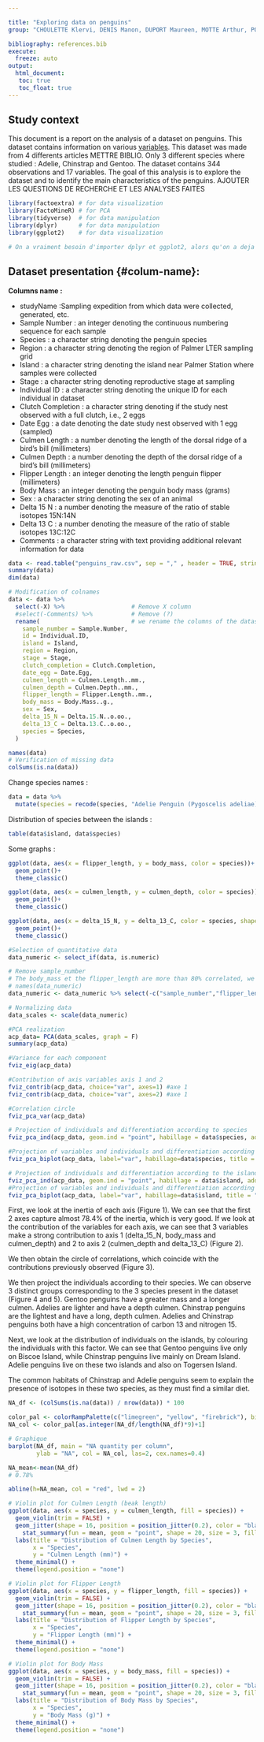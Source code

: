 ```yaml
---

title: "Exploring data on penguins"
group: "CHOULETTE Klervi, DENIS Manon, DUPORT Maureen, MOTTE Arthur, POYARD Antoine, SESIA Marion, TANGUY Céline" 

bibliography: references.bib
execute: 
  freeze: auto
output: 
  html_document:
   toc: true
   toc_float: true
---
```


## Study context

This document is a report on the analysis of a dataset on penguins. This dataset contains information on various [variables](#colum-name). This dataset was made from 4 differents articles METTRE BIBLIO.
Only 3 different species where studied : Adelie, Chinstrap and Gentoo. The dataset contains 344 observations and 17 variables. The goal of this analysis is to explore the dataset and to identify the main characteristics of the penguins.
AJOUTER LES QUESTIONS DE RECHERCHE ET LES ANALYSES FAITES


```r
library(factoextra) # for data visualization
library(FactoMineR) # for PCA
library(tidyverse)  # for data manipulation
library(dplyr)      # for data manipulation
library(ggplot2)    # for data visualization

# On a vraiment besoin d'importer dplyr et ggplot2, alors qu'on a deja importer tidyverse ?
```

## Dataset presentation {#colum-name}: 

**Columns name :**

 - studyName :Sampling expedition from which data were collected, generated, etc.  
 - Sample Number : an integer denoting the continuous numbering sequence for each sample  
 - Species : a character string denoting the penguin species  
 - Region : a character string denoting the region of Palmer LTER sampling grid  
 - Island : a character string denoting the island near Palmer Station where samples were collected  
 - Stage : a character string denoting reproductive stage at sampling  
 - Individual ID : a character string denoting the unique ID for each individual in dataset  
 - Clutch Completion : a character string denoting if the study nest observed with a full clutch, i.e., 2 eggs  
 - Date Egg : a date denoting the date study nest observed with 1 egg (sampled)  
 - Culmen Length : a number denoting the length of the dorsal ridge of a bird's bill (millimeters)  
 - Culmen Depth : a number denoting the depth of the dorsal ridge of a bird's bill (millimeters)  
 - Flipper Length : an integer denoting the length penguin flipper (millimeters)  
 - Body Mass : an integer denoting the penguin body mass (grams)  
 - Sex : a character string denoting the sex of an animal  
 - Delta 15 N : a number denoting the measure of the ratio of stable isotopes 15N:14N  
 - Delta 13 C : a number denoting the measure of the ratio of stable isotopes 13C:12C  
 - Comments : a character string with text providing additional relevant information for data  


```r
data <- read.table("penguins_raw.csv", sep = "," , header = TRUE, stringsAsFactors = T)
summary(data)
dim(data)
```


```r

# Modification of colnames 
data <- data %>%
  select(-X) %>%                   # Remove X column 
  #select(-Comments) %>%           # Remove (?)
  rename(                          # we rename the columns of the dataset
    sample_number = Sample.Number,
    id = Individual.ID,
    island = Island,
    region = Region,
    stage = Stage,
    clutch_completion = Clutch.Completion,
    date_egg = Date.Egg,
    culmen_length = Culmen.Length..mm.,
    culmen_depth = Culmen.Depth..mm.,
    flipper_length = Flipper.Length..mm.,
    body_mass = Body.Mass..g.,
    sex = Sex,
    delta_15_N = Delta.15.N..o.oo.,
    delta_13_C = Delta.13.C..o.oo.,
    species = Species,
  ) 

names(data)
# Verification of missing data
colSums(is.na(data)) 

```

Change species names :  
```r
data = data %>%
  mutate(species = recode(species, "Adelie Penguin (Pygoscelis adeliae)" = "Adelie", "Chinstrap penguin (Pygoscelis antarctica)" = "Chinstrap", "Gentoo penguin (Pygoscelis papua)" = "Gentoo"))
```


Distribution of species between the islands :  

```r
table(data$island, data$species)
```

Some graphs :

```r
ggplot(data, aes(x = flipper_length, y = body_mass, color = species))+
  geom_point()+
  theme_classic()
```

```r
ggplot(data, aes(x = culmen_length, y = culmen_depth, color = species))+
  geom_point()+
  theme_classic()
```

```r
ggplot(data, aes(x = delta_15_N, y = delta_13_C, color = species, shape = island))+
  geom_point()+
  theme_classic()
```

```r
#Selection of quantitative data
data_numeric <- select_if(data, is.numeric)

# Remove sample_number 
# The body_mass et the flipper_length are more than 80% correlated, we're deleting flipper_length because it's the data that's most correlated with all the other data.
# names(data_numeric)
data_numeric <- data_numeric %>% select(-c("sample_number","flipper_length"))

# Normalizing data
data_scales <- scale(data_numeric)

#PCA realization
acp_data= PCA(data_scales, graph = F)
summary(acp_data)

#Variance for each component
fviz_eig(acp_data)

#Contribution of axis variables axis 1 and 2
fviz_contrib(acp_data, choice="var", axes=1) #axe 1
fviz_contrib(acp_data, choice="var", axes=2) #axe 1

#Correlation circle
fviz_pca_var(acp_data)

# Projection of individuals and differentiation according to species
fviz_pca_ind(acp_data, geom.ind = "point", habillage = data$species, addEllipses = T, pointshape = 19)

#Projection of variables and individuals and differentiation according to species
fviz_pca_biplot(acp_data, label="var", habillage=data$species, title = "Projection of variables and individuals according to species", ylim=c(-3,3.5), xlim = c(-3.5,3.5))

# Projection of individuals and differentiation according to the islands
fviz_pca_ind(acp_data, geom.ind = "point", habillage = data$island, addEllipses = T, pointshape = 19)
#Projection of variables and individuals and differentiation according to the islands
fviz_pca_biplot(acp_data, label="var", habillage=data$island, title = "Projection of variables and individuals and dfferentiation according to the islands", ylim=c(-3,3.5),xlim = c(-3.5,3.5))

```
First, we look at the inertia of each axis (Figure 1). We can see that the first 2 axes capture almost 78.4% of the inertia, which is very good. If we look at the contribution of the variables for each axis, we can see that 3 variables make a strong contribution to axis 1 (delta_15_N, body_mass and culmen_depth) and 2 to axis 2 (culmen_depth and delta_13_C) (Figure 2).

We then obtain the circle of correlations, which coincide with the contributions previously observed (Figure 3).

We then project the individuals according to their species. We can observe 3 distinct groups corresponding to the 3 species present in the dataset (Figure 4 and 5). Gentoo penguins have a greater mass and a longer culmen. Adelies are lighter and have a depth culmen. Chinstrap penguins are the lightest and have a long, depth culmen. Adelies and Chinstrap penguins both have a high concentration of carbon 13 and nitrogen 15.

Next, we look at the distribution of individuals on the islands, by colouring the individuals with this factor. We can see that Gentoo penguins live only on Biscoe Island, while Chinstrap penguins live mainly on Dream Island. Adelie penguins live on these two islands and also on Togersen Island.

The common habitats of Chinstrap and Adelie penguins seem to explain the presence of isotopes in these two species, as they must find a similar diet.




 
```r
NA_df <- (colSums(is.na(data)) / nrow(data)) * 100

color_pal <- colorRampPalette(c("limegreen", "yellow", "firebrick"), bias = 20)(10)
NA_col <- color_pal[as.integer(NA_df/length(NA_df)*9)+1]

# Graphique
barplot(NA_df, main = "NA quantity per column",
        ylab = "NA", col = NA_col, las=2, cex.names=0.4)

NA_mean<-mean(NA_df)
# 0.78% 

abline(h=NA_mean, col = "red", lwd = 2)

```


```r

# Violin plot for Culmen Length (beak length)
ggplot(data, aes(x = species, y = culmen_length, fill = species)) +
  geom_violin(trim = FALSE) +
  geom_jitter(shape = 16, position = position_jitter(0.2), color = "black", alpha = 0.3) +
    stat_summary(fun = mean, geom = "point", shape = 20, size = 3, fill = "red", color = "red") +
  labs(title = "Distribution of Culmen Length by Species",
       x = "Species",
       y = "Culmen Length (mm)") +
  theme_minimal() +
  theme(legend.position = "none")

# Violin plot for Flipper Length
ggplot(data, aes(x = species, y = flipper_length, fill = species)) +
  geom_violin(trim = FALSE) +
  geom_jitter(shape = 16, position = position_jitter(0.2), color = "black", alpha = 0.3) +
    stat_summary(fun = mean, geom = "point", shape = 20, size = 3, fill = "red", color = "red") +
  labs(title = "Distribution of Flipper Length by Species",
       x = "Species",
       y = "Flipper Length (mm)") +
  theme_minimal() +
  theme(legend.position = "none")

# Violin plot for Body Mass
ggplot(data, aes(x = species, y = body_mass, fill = species)) +
  geom_violin(trim = FALSE) +
  geom_jitter(shape = 16, position = position_jitter(0.2), color = "black", alpha = 0.3) +
    stat_summary(fun = mean, geom = "point", shape = 20, size = 3, fill = "red", color = "red") +
  labs(title = "Distribution of Body Mass by Species",
       x = "Species",
       y = "Body Mass (g)") +
  theme_minimal() +
  theme(legend.position = "none")

```

